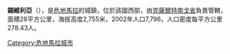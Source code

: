 {{coord|15|00|N|91|37|W|display=title|region:GT_type:city_source:GNS-enwiki}}

'''錫維利亞'''（{{lang-es|Sibilia}}），是[[危地馬拉|危地馬拉]]的城鎮，位於該國西部，由[[克薩爾特南戈省|克薩爾特南戈省]]負責管轄，面積28平方公里，海拔高度2,755米，2002年人口7,796，人口密度每平方公里278.43人。

{{Guatemala-geo-stub}}
[[Category:危地馬拉城市|Category:危地馬拉城市]]